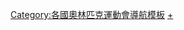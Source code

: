 {{Navbox
|name = 2010年冬季奥林匹克运动会代表团
|state = collapsed
|title = [[2010年冬季奥林匹克运动会]]代表团
|titlestyle = background:#BFD7FF
|bodyclass = hlist
|groupstyle = background:#BFD7FF
|group1 = 非洲
|list1 = 
* [[2010年冬季奥林匹克运动会阿尔及利亚代表团|阿尔及利亚]]
* [[2010年冬季奥林匹克运动会埃塞俄比亚代表团|埃塞俄比亚]]
* [[2010年冬季奥林匹克运动会加纳代表团|加纳]]
* [[2010年冬季奥林匹克运动会摩洛哥代表团|摩洛哥]]
* [[2010年冬季奥林匹克运动会塞内加尔代表团|塞内加尔]]
* [[2010年冬季奥林匹克运动会南非代表团|南非]]

|group2 = 美洲
|list2 = 
* [[2010年冬季奥林匹克运动会阿根廷代表团|阿根廷]]
* [[2010年冬季奥林匹克运动会百慕大代表团|百慕大]]
* [[2010年冬季奥林匹克运动会巴西代表团|巴西]]
* [[2010年冬季奥林匹克运动会加拿大代表团|加拿大]]
* [[2010年冬季奥林匹克运动会开曼群岛代表团|开曼群岛]]
* [[2010年冬季奥林匹克运动会智利代表团|智利]]
* [[2010年冬季奥林匹克运动会哥伦比亚代表团|哥伦比亚]]
* [[2010年冬季奥林匹克运动会牙买加代表团|牙买加]]
* [[2010年冬季奥林匹克运动会墨西哥代表团|墨西哥]]
* [[2010年冬季奥林匹克运动会秘鲁代表团|秘鲁]]
* [[2010年冬季奥林匹克运动会美国代表团|美国]]

|group3 = 亚洲
|list3 = 
* [[2010年冬季奥林匹克运动会中国代表团|中国]]
* [[2010年冬季奥林匹克运动会中国香港代表团|中国香港]]
* [[2010年冬季奥林匹克运动会印度代表团|印度]]
* [[2010年冬季奥林匹克运动会伊朗代表团|伊朗]]
* [[2010年冬季奥林匹克运动会日本代表团|日本]]
* [[2010年冬季奥林匹克运动会哈萨克斯坦代表团|哈萨克斯坦]]
* [[2010年冬季奥林匹克运动会朝鲜代表团|朝鲜]]
* [[2010年冬季奥林匹克运动会韩国代表团|韩国]]
* [[2010年冬季奥林匹克运动会吉尔吉斯斯坦代表团|吉尔吉斯斯坦]]
* [[2010年冬季奥林匹克运动会黎巴嫩代表团|黎巴嫩]]
* [[2010年冬季奥林匹克运动会蒙古代表团|蒙古]]
* [[2010年冬季奥林匹克运动会尼泊尔代表团|尼泊尔]]
* [[2010年冬季奥林匹克运动会巴基斯坦代表团|巴基斯坦]]
* [[2010年冬季奥林匹克运动会中华台北代表团|中华台北]]
* [[2010年冬季奥林匹克运动会塔吉克斯坦代表团|塔吉克斯坦]]
* [[2010年冬季奥林匹克运动会乌兹别克斯坦代表团|乌兹别克斯坦]]

|group4 = 欧洲
|list4 = 
* [[2010年冬季奥林匹克运动会阿尔巴尼亚代表团|阿尔巴尼亚]]
* [[2010年冬季奥林匹克运动会安道尔代表团|安道尔]]
* [[2010年冬季奥林匹克运动会亚美尼亚代表团|亚美尼亚]]
* [[2010年冬季奥林匹克运动会奥地利代表团|奥地利]]
* [[2010年冬季奥林匹克运动会阿塞拜疆代表团|阿塞拜疆]]
* [[2010年冬季奥林匹克运动会白俄罗斯代表团|白俄罗斯]]
* [[2010年冬季奥林匹克运动会比利时代表团|比利时]]
* [[2010年冬季奥林匹克运动会波斯尼亚和黑塞哥维那代表团|波斯尼亚和黑塞哥维那]]
* [[2010年冬季奥林匹克运动会保加利亚代表团|保加利亚]]
* [[2010年冬季奥林匹克运动会克罗地亚代表团|克罗地亚]]
* [[2010年冬季奥林匹克运动会塞浦路斯代表团|塞浦路斯]]
* [[2010年冬季奥林匹克运动会捷克代表团|捷克]]
* [[2010年冬季奥林匹克运动会丹麦代表团|丹麦]]
* [[2010年冬季奥林匹克运动会爱沙尼亚代表团|爱沙尼亚]]
* [[2010年冬季奥林匹克运动会芬兰代表团|芬兰]]
* [[2010年冬季奥林匹克运动会法国代表团|法国]]
* [[2010年冬季奥林匹克运动会格鲁吉亚代表团|格鲁吉亚]]
* [[2010年冬季奥林匹克运动会德国代表团|德国]]
* [[2010年冬季奥林匹克运动会英国代表团|英国]]
* [[2010年冬季奥林匹克运动会希腊代表团|希腊]]
* [[2010年冬季奥林匹克运动会匈牙利代表团|匈牙利]]
* [[2010年冬季奥林匹克运动会冰岛代表团|冰岛]]
* [[2010年冬季奥林匹克运动会爱尔兰代表团|爱尔兰]]
* [[2010年冬季奥林匹克运动会以色列代表团|以色列]]
* [[2010年冬季奥林匹克运动会意大利代表团|意大利]]
* [[2010年冬季奥林匹克运动会拉脱维亚代表团|拉脱维亚]]
* [[2010年冬季奥林匹克运动会列支敦士登代表团|列支敦士登]]
* [[2010年冬季奥林匹克运动会立陶宛代表团|立陶宛]]
* [[2010年冬季奥林匹克运动会马其顿代表团|马其顿]]
* [[2010年冬季奥林匹克运动会摩尔多瓦代表团|摩尔多瓦]]
* [[2010年冬季奥林匹克运动会摩纳哥代表团|摩纳哥]]
* [[2010年冬季奥林匹克运动会黑山代表团|蒙特內哥羅]]
* [[2010年冬季奥林匹克运动会荷兰代表团|荷兰]]
* [[2010年冬季奥林匹克运动会挪威代表团|挪威]]
* [[2010年冬季奥林匹克运动会波兰代表团|波兰]]
* [[2010年冬季奥林匹克运动会葡萄牙代表团|葡萄牙]]
* [[2010年冬季奥林匹克运动会罗马尼亚代表团|罗马尼亚]]
* [[2010年冬季奥林匹克运动会俄罗斯代表团|俄罗斯]]
* [[2010年冬季奥林匹克运动会圣马力诺代表团|圣马力诺]]
* [[2010年冬季奥林匹克运动会塞尔维亚代表团|塞尔维亚]]
* [[2010年冬季奥林匹克运动会斯洛伐克代表团|斯洛伐克]]
* [[2010年冬季奥林匹克运动会斯洛文尼亚代表团|斯洛文尼亚]]
* [[2010年冬季奥林匹克运动会西班牙代表团|西班牙]]
* [[2010年冬季奥林匹克运动会瑞典代表团|瑞典]]
* [[2010年冬季奥林匹克运动会瑞士代表团|瑞士]]
* [[2010年冬季奥林匹克运动会土耳其代表团|土耳斯]]
* [[2010年冬季奥林匹克运动会乌克兰代表团|乌克兰]]

|group5 = 大洋洲
|list5 = 
* [[2010年冬季奥林匹克运动会澳大利亚代表团|澳大利亚]]
* [[2010年冬季奥林匹克运动会新西兰代表团|新西兰]]

}}<noinclude>
{{collapsible option}}
[[Category:各國奧林匹克運動會導航模板]]
[[Category:2010年冬季奥林匹克运动会代表团|+]]
</noinclude>